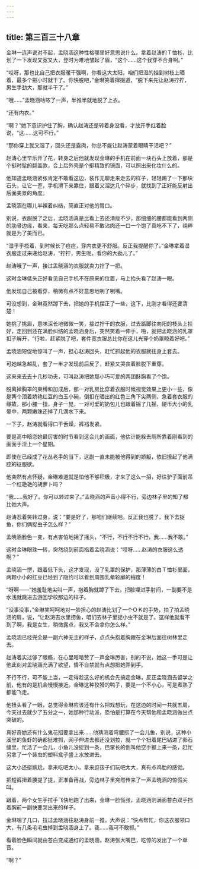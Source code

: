 ```yaml
---
---
---
```

title: 第三百三十八章
---




金琳一连声说对不起，孟晓涵这种性格哪里好意思说什么。拿着赵涛的Ｔ恤衫，比划了一下发现又宽又大，登时为难地皱起了眉，“这个……这个我穿不合身啊。”

“哎呀，那也比自己把衣服暖干强啊，你看这大太阳，咱们把湿的挂到树枝上晒着，最多个把小时就干了。你快脱吧，”金琳笑着撺掇道，“脱下来先让赵涛拧拧，男生手劲大，那就半干了。”

“哦……”孟晓涵咕哝了一声，半推半就地脱了上衣。

“还有内衣。”

“啊？”她下意识护住了胸，确认赵涛还是转着身没看，才放开手红着脸说，“这……这可不行。”

“那你穿上就又湿了，回头还是露肉，你总不能让赵涛蒙着眼睛干活吧？”

赵涛心里早乐开了花，转身之后他就发现金琳的手机在前面一块石头上放着，那是个挺时髦的翻盖款，合上后外壳是个挺精致的镜面，可以照出来化妆什么的。

他知道孟晓涵紧张肯定不敢看这边，装作无聊走来走去的样子，轻轻踢了一下那块石头，让它一歪，手机滑下来靠住，跟着又溜达几个碎步，就找到了正好能反射出后面美景的角度。

孟晓涵在哪儿半裸着纠结，简直正对他的胃口。

别说，衣服脱了之后，孟晓涵真是比看上去还清瘦不少，那细细的腰都能看到两侧的肋骨边缘，看来，每天吃那么点轻易不敢沾肉还一口一个饱了真吃不下了，纯粹就是为了美而已。

“湿乎乎捂着，到时候长了痘痘，穿内衣更不舒服。反正我提醒你了。”金琳拿着湿衣服走过来递给赵涛，“拧拧，男生呢，看你的大劲儿了。”

赵涛哦了一声，接过孟晓涵的衣服就卖力拧了一把。

这时金琳低头正好看见自己手机不在原来的位置，马上抬头看了赵涛一眼。

他发现自己被看穿，稍微有点不好意思地咧了咧嘴。

可没想到，金琳竟然蹲下去，把她的手机摆正了一些，这下，比刚才看得还要清楚！

她挑了挑眉，意味深长地微微一笑，接过拧干的衣服，过去踮脚往向阳的枝头上挂好，走回到还在满脸纠结的孟晓涵身后，突然笑着一伸手，啪，就把孟晓涵的乳罩扣子解开，“行啦，赶紧脱了吧，套件宽衣服总比你在这儿光穿个奶罩晾着好吧。”

孟晓涵短促地惊叫了一声，担心赵涛回头，赶忙抓起他的衣服就往身上套去。

可她越急越乱，套了一半才发现前后反了，赶紧又哭丧着脸脱下重穿。

这来来去去十几秒功夫，可叫赵涛把她那小巧可爱的两团酥胸看了个饱。

脱离掉胸罩的束缚和加成后，那一对乳房比穿着衣服时候视觉效果上更小一些，像是两个顶着娇艳红豆的白玉小碗，倒扣在晒出的红色三角下尖两侧，急着套衣服的缘故，那小腰一扭，身子一晃，一对可爱的奶包儿也跟着摇了几摇，硬币大小的乳晕中，两颗嫩珠还掉了几滴水下来。

一下子，赵涛就看得口干舌燥，裤裆发紧。

要是高中暗恋她最厉害的时节看到这会儿的画面，他估计能躲去厕所靠着刚看到的画面手淫上一个星期。

即使在已经成了花丛老手的当下，这副一直未能被他得到的娇躯，依旧撩起了他满腔的征服欲。

他突然有点怀疑，金琳难道就是怕他不够积极，才来了这么一招，好往驴子面前吊一个红艳艳的胡萝卜吗？

“我……我好了。你可以转过来了。”孟晓涵的声音小得不行，旁边林子里的知了都比她大声。

赵涛忍着笑转过身，说：“要是好了，那咱们继续吧。反正我也脱了，我下去捉鱼，你们俩捉虫子怎么样？”

孟晓涵脸色一变，有点害怕地摇了摇头，“不行，不行不行不行，我……我不敢。”

这时金琳眼珠一转，突然绕到前面指着孟晓涵说：“哎呀……赵涛的衣服这么透啊？”

孟晓涵一愣，跟着低下头，这才发现，没了乳罩的保护，那薄薄的白Ｔ恤衫里面，两颗小小的红豆已经到了隐约可以看到周围乳晕轮廓的程度！

“呀啊——”她羞耻地尖叫一声，抱着胸就蹲了下去，把脸埋进手肘间，一副要不是水浅就跳进去游回学校那边的样子。

“没事没事，”金琳笑呵呵地对一脸担心的赵涛比划了一个ＯＫ的手势，拍了拍孟晓涵的肩，说，“让赵涛去水里捞鱼，咱们去林子里捉小虫不就是了。这样他就看不到了啊，我是女生，稍微露点，我又不会拿你怎么样。”

孟晓涵已经完全是一副六神无主的样子，点点头抱着胸跟在金琳后面往树林里走去。

赵涛着实过够了眼瘾，在心里暗暗赞了一声金琳厉害，别的不说，她这一手可是让他此刻对孟晓涵充满了欲望，情不自禁就有点想把她弄到手。

不行不行，可不能上当，一定得趁这么好的机会先搞定金琳，反正孟晓涵去留学之前，他有的是机会慢慢接近。金琳这种狡猾的鸭子，要是一个不小心，可是煮熟了都能飞走。

他扭头看了一眼，总觉得金琳应该还有什么把戏想玩，在这边的时间一共就五周，今天过去就少了五分之一，她那种行动派，恐怕是打算在今天帮他和孟晓涵做出点突破的。

真好奇她还有什么鬼花招要拿出来……他猜测着弯腰捞了一会儿鱼，别说，这种小溪里的鱼虾的确都挺难抓，网子伸进去都还没划拉，就一个个扭着尾巴钻进了卵石缝里，忙活了一会儿，小鱼儿没捉到一条，巴掌长的倒叫他空手握上来一条，赶忙另拿了一个装虫的塑料盒子盛上水放进去。

这大小还挺尴尬，拿来吃吧太小，拿来逗孩子们玩吧太大，真有点鸡肋的感觉。

把短裤扭着腰提了提，正准备再战，旁边林子里突然传来了一声孟晓涵的惊慌尖叫。

跟着，两个女生手拉手飞快地跑了出来，金琳一脸慌张，孟晓涵则满面苍白双手挡着胸前一副快要哭出来的样子。

金琳喘了几口，拉过孟晓涵往赵涛身前一推，大声说：“快点帮忙，你这衣服领口大，有几条毛毛虫掉到孟晓涵身上了。我……我可不敢抓。”

看着脸色瞬间就由苍白变成通红的孟晓涵，赵涛张大嘴巴，吃惊的发出了一个单音。

“啊？”
